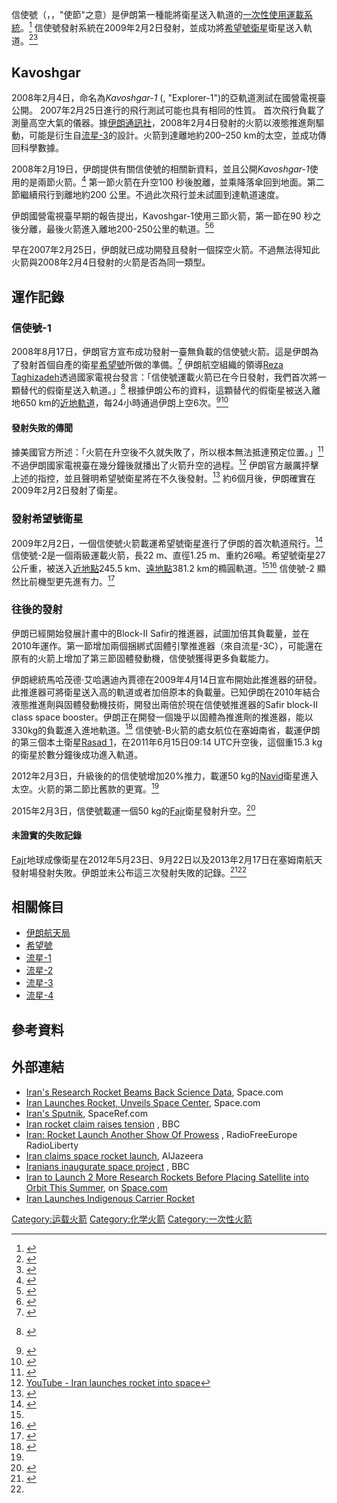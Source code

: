 {{Otheruses|subject=伊朗的火箭|other=美國的火箭|信使號}}
{{infobox rocket
|image = 
|imsize =
|caption = 
|name = 信使號
|function = [[低地球軌道|低地球軌道]][[運載火箭|運載火箭]]
|manufacturer = [[伊朗太空總署|伊朗太空總署]]
|country-origin = {{flag|Iran}}
|height = 22 公尺 (72ft)
|diameter = 1.25 公尺 (4.10ft)
|mass = 26,000 公斤
|stages = 2
|capacities =
  {{Infobox rocket/payload
  |location = [[Low_Earth_orbit|LEO]]
  |kilos = {{convert|50|kg}}<ref name="jamejamonline.ir">http://jamejamonline.ir/newstext.aspx?newsnum=100803210565</ref>
  }}
|family = 流星
|status = 現役
|sites = 伊朗太空總署
|launches = 軌道：6<ref name=sfn-20150202/>
|success = 軌道：4<ref name=sfn-20150202/>
|fail = 2<ref name=sfn-20150202/>
|first = 亞軌道： 軌道：2008-08-17
|last = 2019年2月5日
}}

信使號（{{lang-en|Safir}}，{{lang-fa|سفیر}}，"使節"之意）是伊朗第一種能將衛星送入軌道的[[一次性使用運載系統|一次性使用運載系統]]。<ref name="REU-Omid">{{cite news|author=Parisa Hafezi|url=http://www.reuters.com/article/worldNews/idUSHAF75296620080817|title=Iran launches first home-made satellite into space|accessdate=2008-08-17|publisher=Reuters|date=2008-08-17|archive-date=2018-12-25|archive-url=https://web.archive.org/web/20181225161726/https://www.reuters.com/article/us-iran-satellite/iran-says-it-has-put-first-dummy-satellite-in-orbit-idUSHAF75296620080817|dead-url=no}}</ref> 信使號發射系統在2009年2月2日發射，並成功將[[希望號衛星|希望號衛星]]衛星送入軌道。<ref name="NASA1">{{cite web |url=http://nssdc.gsfc.nasa.gov/nmc/spacecraftOrbit.do?id=2009-004A |title=OMID Spacecraft - Trajectory Details |publisher=NASA NSSDC |accessdate=2015-03-05 |archive-date=2018-12-25 |archive-url=https://web.archive.org/web/20181225161708/https://nssdc.gsfc.nasa.gov/nmc/spacecraftOrbit.do?id=2009-004A%20 |dead-url=no }}</ref><ref>{{cite web|url=http://www.mda.mil/system/threat.html%7C|title=The Threat|publisher=US Missile Defense Agency}}{{dead link|date=2017年11月 |bot=InternetArchiveBot |fix-attempted=yes }}</ref>

==Kavoshgar==
2008年2月4日，命名為''Kavoshgar-1'' ({{lang-fa|کاوشگر ۱}}, "Explorer-1")的亞軌道測試在國營電視臺公開。
2007年2月25日進行的飛行測試可能也具有相同的性質。
首次飛行負載了測量高空大氣的儀器。據[[伊朗通訊社|伊朗通訊社]]，2008年2月4日發射的火箭以液態推進劑驅動，可能是衍生自[[流星-3|流星-3]]的設計。火箭到達離地約200–250 km的太空，並成功傳回科學數據。

2008年2月19日，伊朗提供有關信使號的相關新資料，並且公開''Kavoshgar-1''使用的是兩節火箭。<ref>{{cite web |url=http://www.presstv.com/detail.aspx?id=43849&sectionid=351020101 |year=2008 |publisher=[[Press_TV|Press TV]] |title=Iran provides space launch info |accessdate=2009-01-11 |deadurl=yes |archiveurl=https://web.archive.org/web/20080930192612/http://www.presstv.com/detail.aspx?id=43849&sectionid=351020101 |archivedate=2008-09-30 }}</ref> 第一節火箭在升空100 秒後脫離，並乘降落傘回到地面。第二節繼續飛行到離地約200 公里。不過此次飛行並未試圖到達軌道速度。

伊朗國營電視臺早期的報告提出，Kavoshgar-1使用三節火箭，第一節在90 秒之後分離，最後火箭進入離地200-250公里的軌道。<ref>{{cite web|url=http://www.space.com/missionlaunches/ap-080211-iran-two-satellites.html|title=Iran to Launch 2 More Research Rockets Before Placing Satellite into Orbit This Summer|author=Ali Akbar Dareini|publisher=[[Space.com|Space.com]]|year=2008|accessdate=2009-01-11|deadurl=yes|archiveurl=https://web.archive.org/web/20090208173617/http://www.space.com/missionlaunches/ap-080211-iran-two-satellites.html|archivedate=2009-02-08}}</ref><ref>{{cite news|url=http://www.space.com/missionlaunches/ap-080217-iran-rocket-science.html|title=Iran's Research Rocket Beams Back Science Data|year=2008|agency=Associated Press|accessdate=2009-01-11|archive-date=2018-12-25|archive-url=https://web.archive.org/web/20181225161732/https://www.space.com/4988-iran-research-rocket-beams-science-data.html|dead-url=no}}</ref>

早在2007年2月25日，伊朗就已成功開發且發射一個探空火箭。不過無法得知此火箭與2008年2月4日發射的火箭是否為同一類型。

==運作記錄==

===信使號-1===
2008年8月17日，伊朗官方宣布成功發射一臺無負載的信使號火箭。這是伊朗為了發射首個自產的衛星[[希望號|希望號]]所做的準備。<ref>{{cite news |title=Iran launches satellite carrier |url=http://news.bbc.co.uk/1/hi/in_depth/7566804.stm |publisher=BBC News |accessdate=2008-08-17 |date=2008-08-17 |archive-date=2018-12-25 |archive-url=https://web.archive.org/web/20181225161721/http://news.bbc.co.uk/2/hi/in_depth/7566804.stm |dead-url=no }}</ref> 伊朗航空組織的領導[[Reza_Taghizadeh|Reza Taghizadeh]]透過國家電視台發言：「信使號運載火箭已在今日發射，我們首次將一顆替代的假衛星送入軌道。」<ref>{{cite web|title=Iran says it has put first dummy satellite in orbit  |url=http://news.yahoo.com/s/nm/20080817/wl_nm/iran_satellite_dc_4|publisher=Reuters|accessdate=2008-08-18}} {{Dead link|date=October 2010|bot=H3llBot}}</ref>
根據伊朗公布的資料，這顆替代的假衛星被送入離地650 km的[[近地軌道|近地軌道]]，每24小時通過伊朗上空6次。<ref>{{cite web|url=http://www2.irna.ir/ch/news/view/line-52/0808167168204858.htm|title=伊朗将于下周发射自主生产的卫星|publisher=[[伊通社|伊通社]]|date=2008-08-16|accessdate=August 18, 2008|deadurl=yes|archiveurl=https://web.archive.org/web/20080912173246/http://www2.irna.ir/ch/news/view/line-52/0808167168204858.htm|archivedate=2008-09-12}}</ref><ref>{{Cite web |url=http://english.farsnews.com/newstext.php?nn=8705270595 |title=Iran Sends First Satellite into Orbit  |accessdate=2015-03-05 |archive-date=2013-06-01 |archive-url=https://web.archive.org/web/20130601035415/http://english.farsnews.com/newstext.php?nn=8705270595 |dead-url=no }}</ref>

====發射失敗的傳聞====
據美國官方所述：「火箭在升空後不久就失敗了，所以根本無法抵達預定位置。」<ref>{{cite news | url=http://www.reuters.com/article/newsOne/idUSN1935578420080819 | work=Reuters | title=Iran satellite launch a failure: U.S. official | date=2008-08-19 | accessdate=2009-02-04 | archive-date=2009-02-21 | archive-url=https://web.archive.org/web/20090221004622/http://www.reuters.com/article/newsOne/idUSN1935578420080819 | dead-url=no }}</ref> 不過伊朗國家電視臺在幾分鐘後就播出了火箭升空的過程。<ref>[http://uk.youtube.com/watch?v=UYGMXXD33H0 YouTube - Iran launches rocket into space]</ref> 伊朗官方嚴厲抨擊上述的指控，並且聲明希望號衛星將在不久後發射。<ref>{{Cite web |url=http://www.presstv.ir/ |title=Press TV |accessdate=2020-09-29 |archive-date=2017-10-08 |archive-url=https://web.archive.org/web/20171008111629/http://presstv.ir/ |dead-url=no }}</ref> 約6個月後，伊朗確實在2009年2月2日發射了衛星。

===發射希望號衛星===
2009年2月2日，一個信使號火箭載運希望號衛星進行了伊朗的首次軌道飛行。<ref name="JSR606">{{cite web|url=http://planet4589.org/space/jsr/latest.html<!--will move to http://host.planet4589.org/space/jsr/back/news.606-->|title=Issue 606|last=McDowell|first=Jonathan|publisher=Jonathan's Space Report|accessdate=2009-02-03|archive-date=2009-02-12|archive-url=https://web.archive.org/web/20090212165558/http://planet4589.org/space/jsr/latest.html|dead-url=no}}</ref>
信使號-2是一個兩級運載火箭，長22 m、直徑1.25 m、重約26噸。希望號衛星27公斤重，被送入[[近地點|近地點]]245.5 km、[[遠地點|遠地點]]381.2 km的橢圓軌道。<ref name="NASA1"/><ref>{{Cite journal|url=http://www.oosa.unvienna.org/pdf/pres/stsc2009/tech-15.pdf|title=OMID Satellite Launch Report|date=9 February 2009|publisher=[[Iranian_Space_Agency|Iranian Space Agency]]|accessdate=2009-03-15|postscript=|journal=|archive-date=2015-09-05|archive-url=https://web.archive.org/web/20150905233838/http://www.oosa.unvienna.org/pdf/pres/stsc2009/tech-15.pdf|dead-url=no}}</ref>  信使號-2 顯然比前機型更先進有力。<ref>{{cite news | last = Shiga | first = David | title = Is Iran's space programme more advanced than thought? | publisher = [[New_Scientist|New Scientist]] | date = 2009-02-09 | url = http://www.newscientist.com/article/dn16565-is-irans-space-programme-more-advanced-than-thought.html | accessdate = 2009-04-13 | archive-date = 2015-04-23 | archive-url = https://web.archive.org/web/20150423211123/http://www.newscientist.com/article/dn16565-is-irans-space-programme-more-advanced-than-thought.html | dead-url = no }}</ref>

===往後的發射===
伊朗已經開始發展計畫中的Block-II Safir的推進器，試圖加倍其負載量，並在2010年運作。第一節增加兩個捆綁式固體引擎推進器（來自流星-3C），可能還在原有的火箭上增加了第三節固體發動機，信使號獲得更多負載能力。

伊朗總統馬哈茂德·艾哈邁迪內賈德在2009年4月14日宣布開始此推進器的研發。此推進器可將衛星送入{{Convert|700|km|mi|adj=on|abbr=off|-1}}高的軌道或者加倍原本的負載量。已知伊朗在2010年結合液態推進劑與固體發動機技術，開發出兩倍於現在信使號推進器的Safir block-II class space booster。伊朗正在開發一個幾乎以固體為推進劑的推進器，能以330kg的負載進入進地軌道。<ref>{{Cite web |url=http://www.globalsecurity.org/space/world/iran/safir-block2.htm |title=Safir IRILV Block-II |accessdate=2015-03-05 |archive-date=2019-05-16 |archive-url=https://web.archive.org/web/20190516044926/https://www.globalsecurity.org/space/world/iran/safir-block2.htm |dead-url=no }}</ref>
信使號-B火箭的處女航位在塞姆南省，載運伊朗的第三個本土衛星[[Rasad_1|Rasad 1]]，在2011年6月15日09:14 UTC升空後，這個重15.3 kg的衛星於數分鐘後成功進入軌道。

2012年2月3日，升級後的的信使號增加20%推力，載運50 kg的[[Navid|Navid]]衛星進入太空。火箭的第二節比舊款的更寬。<ref name="jamejamonline.ir"/>

2015年2月3日，信使號載運一個50 kg的[[Fajr|Fajr]]衛星發射升空。<ref name=sfn-20150202>{{cite news |url=http://spaceflightnow.com/2015/02/02/iranian-satellite-successfully-placed-in-orbit/ |title=Iranian satellite successfully placed in orbit |author=Stephen Clark |publisher=Spaceflight Now |date=2 February 2015 |accessdate=2 February 2015 |archive-date=2020-10-16 |archive-url=https://web.archive.org/web/20201016173043/https://spaceflightnow.com/2015/02/02/iranian-satellite-successfully-placed-in-orbit/ |dead-url=no }}</ref>

====未證實的失敗記錄====
[[Fajr_(satellite)|Fajr]]地球成像衛星在2012年5月23日、9月22日以及2013年2月17日在塞姆南航天發射場發射失敗。伊朗並未公布這三次發射失敗的記錄。<ref name=Fajr_failure?>{{cite journal|last=Hansen|first=Nick|title=Rocket science - Iran's rocket programme|journal=Jane's Intelligence Review|date=October 1, 2012|volume=24|issue=10|accessdate=25 October 2012}}</ref><ref name=sfn-20150202/>

==相關條目==
* [[伊朗航天局|伊朗航天局]]
* [[希望號|希望號]]
* [[流星-1|流星-1]]
* [[流星-2|流星-2]]
* [[流星-3|流星-3]]
* [[流星-4|流星-4]]

==參考資料==
{{Reflist|30em}}

==外部連結==
* [http://www.space.com/missionlaunches/ap-080217-iran-rocket-science.html Iran's Research Rocket Beams Back Science Data]{{Wayback|url=http://www.space.com/missionlaunches/ap-080217-iran-rocket-science.html |date=20181225161732 }}, Space.com
* [https://web.archive.org/web/20080723223344/http://www.space.com/missionlaunches/ap-080204-iran-satellite-launch.html Iran Launches Rocket, Unveils Space Center], Space.com
* [http://www.spaceref.com/news/viewnews.html?id=1197 Iran's Sputnik], SpaceRef.com
* [http://news.bbc.co.uk/2/hi/middle_east/6394387.stm Iran rocket claim raises tension] {{Wayback|url=http://news.bbc.co.uk/2/hi/middle_east/6394387.stm |date=20201109041419 }}, BBC
* [http://www.rferl.org/featuresarticle/2007/02/697D9B52-7021-4A62-86F6-F320D4B6B0F9.html Iran: Rocket Launch Another Show Of Prowess] {{Wayback|url=http://www.rferl.org/featuresarticle/2007/02/697D9B52-7021-4A62-86F6-F320D4B6B0F9.html |date=20080611124726 }}, RadioFreeEurope RadioLiberty
* [http://english.aljazeera.net/NR/exeres/FF82939E-AB77-4219-BC19-56C5D9951E9E.htm Iran claims space rocket launch]{{Wayback|url=http://english.aljazeera.net/NR/exeres/FF82939E-AB77-4219-BC19-56C5D9951E9E.htm |date=20080314001334 }}, AlJazeera
* [http://news.bbc.co.uk/2/hi/middle_east/7225699.stm Iranians inaugurate space project] {{Wayback|url=http://news.bbc.co.uk/2/hi/middle_east/7225699.stm |date=20201109034617 }}, BBC
* [https://web.archive.org/web/20090208173617/http://www.space.com/missionlaunches/ap-080211-iran-two-satellites.html Iran to Launch 2 More Research Rockets Before Placing Satellite into Orbit This Summer], on [[Space.com|Space.com]]
* [https://web.archive.org/web/20090214025608/http://www.alalam.ir/english/en-NewsPage.asp?newsid=031030120080817185546 Iran Launches Indigenous Carrier Rocket]
{{伊朗航天計劃}}
{{ELVs}}
{{DEFAULTSORT:Safir (Rocket)}}

[[Category:运载火箭|Category:运载火箭]]
[[Category:化学火箭|Category:化学火箭]]
[[Category:一次性火箭|Category:一次性火箭]]